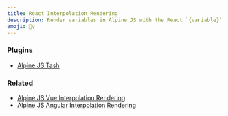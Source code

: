 ```yaml
---
title: React Interpolation Rendering
description: Render variables in Alpine JS with the React `{variable}` syntax.
emoji: 🙋‍♀️
---
```


### Plugins

- [Alpine JS Tash](https://github.com/markmead/alpinejs-textarea-autogrow)

### Related

- [Alpine JS Vue Interpolation Rendering](/components/variable-vue-interpolation)
- [Alpine JS Angular Interpolation Rendering](/components/variable-angular-interpolation)

<Preview componentId="variable-react-interpolation" />
